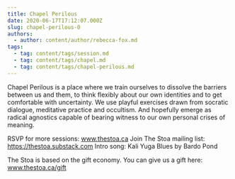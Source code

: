 ```yaml
---
title: Chapel Perilous
date: 2020-06-17T17:12:07.000Z
slug: chapel-perilous-0
authors:
  - author: content/author/rebecca-fox.md
tags:
  - tag: content/tags/session.md
  - tag: content/tags/chapel.md
  - tag: content/tags/chapel-perilous.md
---
```


Chapel Perilous is a place where we train ourselves to dissolve the barriers between us and them, to think flexibly about our own identities and to get comfortable with uncertainty. We use playful exercises drawn from socratic dialogue, meditative practice and occultism. And hopefully emerge as radical agnostics capable of bearing witness to our own personal crises of meaning.

RSVP for more sessions: www.thestoa.ca
Join The Stoa mailing list: https://thestoa.substack.com
Intro song: Kali Yuga Blues by Bardo Pond

The Stoa is based on the gift economy. You can give us a gift here: www.thestoa.ca/gift
